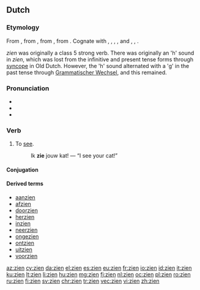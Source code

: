 ==Dutch==
===Etymology===
From {{etyl|dum|nl}} {{m|dum|sien}}, from {{etyl|odt|nl}} {{m|odt|sian}}, from {{etyl|gem-pro|nl}} {{m|gem-pro|*sehwaną}}, from {{etyl|ine-pro|nl}} {{m|ine-pro|*sekʷ-||to see, notice}}. Cognate with {{etyl|nds|-}} {{m|nds|sehn}}, {{etyl|fy|-}} {{m|fy|sjen}}, {{etyl|de|-}} {{m|de|sehen}}, {{etyl|en|-}} {{m|en|see}}, {{etyl|da|-}} and {{etyl|sv|-}} {{m|sv|se}}, {{etyl|is|-}} {{m|is|sjá}}, {{etyl|got|-}} {{m|got|𐍃𐌰𐌹𐍈𐌰𐌽}}.

''zien'' was originally a class 5 strong verb. There was originally an 'h' sound in ''zien'', which was lost from the infinitive and present tense forms through [[syncope]] in Old Dutch. However, the 'h' sound alternated with a 'g' in the past tense through [[w:Grammatischer Wechsel|Grammatischer Wechsel]], and this remained.

===Pronunciation===
* {{rhymes|in|lang=nl}}
*{{audio|Nl-zien.ogg|audio|lang=nl}}
*{{IPA|lang=nl|/zin/}}

===Verb===
{{nl-verb|zag|gezien}}

# To [[see]].
#: Ik '''zie''' jouw kat! — “I see your cat!”

====Conjugation====
{{nl-conj-st|class=5|zie|zag|zien|zie||zaagt|vnoun=zicht|vnoung=f}}

====Derived terms====
{{top4}}
* [[aanzien]]
* [[afzien]]
* [[doorzien]]
* [[herzien]]
* [[inzien]]
* [[neerzien]]
* [[ongezien]]
* [[ontzien]]
* [[uitzien]]
* [[voorzien]]
{{bottom}}

[[az:zien]]
[[cy:zien]]
[[da:zien]]
[[el:zien]]
[[es:zien]]
[[eu:zien]]
[[fr:zien]]
[[io:zien]]
[[id:zien]]
[[it:zien]]
[[ku:zien]]
[[lt:zien]]
[[li:zien]]
[[hu:zien]]
[[mg:zien]]
[[fj:zien]]
[[nl:zien]]
[[oc:zien]]
[[pl:zien]]
[[ro:zien]]
[[ru:zien]]
[[fi:zien]]
[[sv:zien]]
[[chr:zien]]
[[tr:zien]]
[[vec:zien]]
[[vi:zien]]
[[zh:zien]]